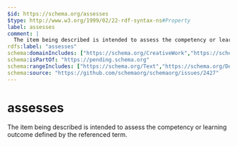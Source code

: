 ```yaml
---
$id: https://schema.org/assesses
$type: http://www.w3.org/1999/02/22-rdf-syntax-ns#Property
label: assesses
comment: |
  The item being described is intended to assess the competency or learning outcome defined by the referenced term.
rdfs:label: "assesses"
schema:domainIncludes: ["https://schema.org/CreativeWork","https://schema.org/EducationEvent","https://schema.org/LearningResource"]
schema:isPartOf: "https://pending.schema.org"
schema:rangeIncludes: ["https://schema.org/Text","https://schema.org/DefinedTerm"]
schema:source: "https://github.com/schemaorg/schemaorg/issues/2427"
---
```


# assesses

The item being described is intended to assess the competency or learning outcome defined by the referenced term.

